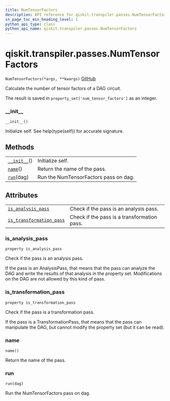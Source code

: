 ```yaml
---
title: NumTensorFactors
description: API reference for qiskit.transpiler.passes.NumTensorFactors
in_page_toc_min_heading_level: 1
python_api_type: class
python_api_name: qiskit.transpiler.passes.NumTensorFactors
---
```


<span id="qiskit-transpiler-passes-numtensorfactors" />

# qiskit.transpiler.passes.NumTensorFactors

<span id="qiskit.transpiler.passes.NumTensorFactors" />

`NumTensorFactors(*args, **kwargs)` [GitHub](https://github.com/qiskit/qiskit/tree/stable/0.16/qiskit/transpiler/passes/analysis/num_tensor_factors.py "view source code")

Calculate the number of tensor factors of a DAG circuit.

The result is saved in `property_set['num_tensor_factors']` as an integer.

### \_\_init\_\_

<span id="qiskit.transpiler.passes.NumTensorFactors.__init__" />

`__init__()`

Initialize self. See help(type(self)) for accurate signature.

## Methods

|                                                                                                                          |                                       |
| ------------------------------------------------------------------------------------------------------------------------ | ------------------------------------- |
| [`__init__`](#qiskit.transpiler.passes.NumTensorFactors.__init__ "qiskit.transpiler.passes.NumTensorFactors.__init__")() | Initialize self.                      |
| [`name`](#qiskit.transpiler.passes.NumTensorFactors.name "qiskit.transpiler.passes.NumTensorFactors.name")()             | Return the name of the pass.          |
| [`run`](#qiskit.transpiler.passes.NumTensorFactors.run "qiskit.transpiler.passes.NumTensorFactors.run")(dag)             | Run the NumTensorFactors pass on dag. |

## Attributes

|                                                                                                                                                                  |                                             |
| ---------------------------------------------------------------------------------------------------------------------------------------------------------------- | ------------------------------------------- |
| [`is_analysis_pass`](#qiskit.transpiler.passes.NumTensorFactors.is_analysis_pass "qiskit.transpiler.passes.NumTensorFactors.is_analysis_pass")                   | Check if the pass is an analysis pass.      |
| [`is_transformation_pass`](#qiskit.transpiler.passes.NumTensorFactors.is_transformation_pass "qiskit.transpiler.passes.NumTensorFactors.is_transformation_pass") | Check if the pass is a transformation pass. |

### is\_analysis\_pass

<span id="qiskit.transpiler.passes.NumTensorFactors.is_analysis_pass" />

`property is_analysis_pass`

Check if the pass is an analysis pass.

If the pass is an AnalysisPass, that means that the pass can analyze the DAG and write the results of that analysis in the property set. Modifications on the DAG are not allowed by this kind of pass.

### is\_transformation\_pass

<span id="qiskit.transpiler.passes.NumTensorFactors.is_transformation_pass" />

`property is_transformation_pass`

Check if the pass is a transformation pass.

If the pass is a TransformationPass, that means that the pass can manipulate the DAG, but cannot modify the property set (but it can be read).

### name

<span id="qiskit.transpiler.passes.NumTensorFactors.name" />

`name()`

Return the name of the pass.

### run

<span id="qiskit.transpiler.passes.NumTensorFactors.run" />

`run(dag)`

Run the NumTensorFactors pass on dag.

